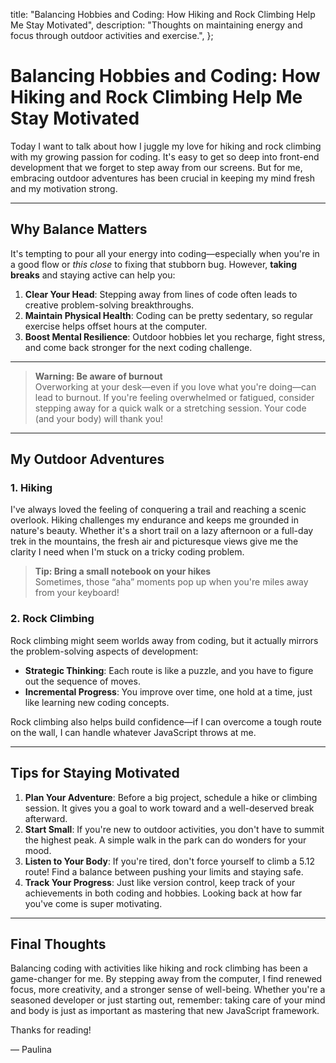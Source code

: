 
  title:
    "Balancing Hobbies and Coding: How Hiking and Rock Climbing Help Me Stay Motivated",
  description:
    "Thoughts on maintaining energy and focus through outdoor activities and exercise.",
};

# Balancing Hobbies and Coding: How Hiking and Rock Climbing Help Me Stay Motivated

<PublicationDate date="2025-02-18T00:00:00Z" />

Today I want to talk about how I juggle my love for hiking and rock climbing with my growing passion for coding. It's easy to get so deep into front-end development that we forget to step away from our screens. But for me, embracing outdoor adventures has been crucial in keeping my mind fresh and my motivation strong.

---

## Why Balance Matters

It's tempting to pour all your energy into coding—especially when you're in a good flow or _this close_ to fixing that stubborn bug. However, **taking breaks** and staying active can help you:

1. **Clear Your Head**: Stepping away from lines of code often leads to creative problem-solving breakthroughs.
2. **Maintain Physical Health**: Coding can be pretty sedentary, so regular exercise helps offset hours at the computer.
3. **Boost Mental Resilience**: Outdoor hobbies let you recharge, fight stress, and come back stronger for the next coding challenge.

---

> **Warning: Be aware of burnout**\
> Overworking at your desk—even if you love what you're doing—can lead to burnout. If you're feeling overwhelmed or fatigued, consider stepping away for a quick walk or a stretching session. Your code (and your body) will thank you!

---

## My Outdoor Adventures

### 1. Hiking

I've always loved the feeling of conquering a trail and reaching a scenic overlook. Hiking challenges my endurance and keeps me grounded in nature's beauty. Whether it's a short trail on a lazy afternoon or a full-day trek in the mountains, the fresh air and picturesque views give me the clarity I need when I'm stuck on a tricky coding problem.

> **Tip: Bring a small notebook on your hikes**\
> Sometimes, those “aha” moments pop up when you're miles away from your keyboard!

### 2. Rock Climbing

Rock climbing might seem worlds away from coding, but it actually mirrors the problem-solving aspects of development:

- **Strategic Thinking**: Each route is like a puzzle, and you have to figure out the sequence of moves.
- **Incremental Progress**: You improve over time, one hold at a time, just like learning new coding concepts.

Rock climbing also helps build confidence—if I can overcome a tough route on the wall, I can handle whatever JavaScript throws at me.

---

## Tips for Staying Motivated

1. **Plan Your Adventure**: Before a big project, schedule a hike or climbing session. It gives you a goal to work toward and a well-deserved break afterward.
2. **Start Small**: If you're new to outdoor activities, you don't have to summit the highest peak. A simple walk in the park can do wonders for your mood.
3. **Listen to Your Body**: If you're tired, don't force yourself to climb a 5.12 route! Find a balance between pushing your limits and staying safe.
4. **Track Your Progress**: Just like version control, keep track of your achievements in both coding and hobbies. Looking back at how far you've come is super motivating.

---

## Final Thoughts

Balancing coding with activities like hiking and rock climbing has been a game-changer for me. By stepping away from the computer, I find renewed focus, more creativity, and a stronger sense of well-being. Whether you're a seasoned developer or just starting out, remember: taking care of your mind and body is just as important as mastering that new JavaScript framework.

Thanks for reading!

— Paulina
